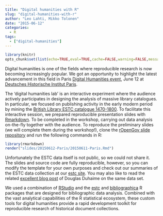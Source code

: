 ```yaml
---
title: "Digital humanities with R"
slug: "digital-humanities-with-r"
author: "Leo Lahti, Mikko Tolonen"
date: "2015-06-12"
categories:
  - R
tags:
  - ["digital-humanities"]
---
```


```r
library(knitr)
opts_chunk$set(list(echo=TRUE,eval=TRUE,cache=FALSE,warning=FALSE,message=FALSE,fig.height=10,fig.width=10))
```

Digital humanities is one of the fields where reproducible research is
now becoming increasingly popular. We got an opportunity to highlight the
latest advancement in this field in Paris [Digital Humanities
event](http://dhdhi.hypotheses.org/2428), June 12 at [Deutsches
Historische Institut Paris](http://www.dhi-paris.fr/).

The 'digital humanities lab' is an interactive experiment where the
audience actively participates in designing the analysis of massive
library catalogues. In particular, we focused on publishing activity
in the early modern period by mining the [British Library ESTC
catalogue
1470-1800](http://estc.bl.uk/F/?func=file&file_name=login-bl-estc). To
facilitate this interactive session, we prepared reproducible
presentation slides with
[Rmarkdown](http://rmarkdown.rstudio.com/). To be completed in the
workshop, carrying out data analysis on-the-fly together with the
audience. To reproduce the preliminary slides (we will complete them during the
workshop!), clone the [rOpenGov slide
repository](https://github.com/rOpenGov/slides) and run the following
commands in R:

```r
library(rmarkdown)
render("slides/20150612-Paris/20150611-Paris.Rmd")
```

Unfortunately the ESTC data itself is not public, so we could not
share it. The slides and source code are fully reproducible, however,
so you can modify the template for your own purposes and check out our
summaries of the ESTC data collection at our [estc
site](https://github.com/rOpenGov/estc). You may also like to read the
related [excellent blog
post]((http://douglasduhaime.com/blog/mapping-the-early-english-book-trade))
of Douglas Duhaime on the same data set.

We used a combination of [RStudio](http://www.rstudio.com/) and the
[estc](http://github.com/rOpenGov/estc) and
[bibliographica](http://github.com/rOpenGov/bibliographica) R packages
that are designed for bibliographic data analysis. Combined with the
vast analytical capabilities of the R statistical ecosystem, these
custom tools for digital humanities provide a rapid development
toolkit for reproducible research of historical document collections.


[jekyll-gh]: https://github.com/mojombo/jekyll
[jekyll]:    http://jekyllrb.com
